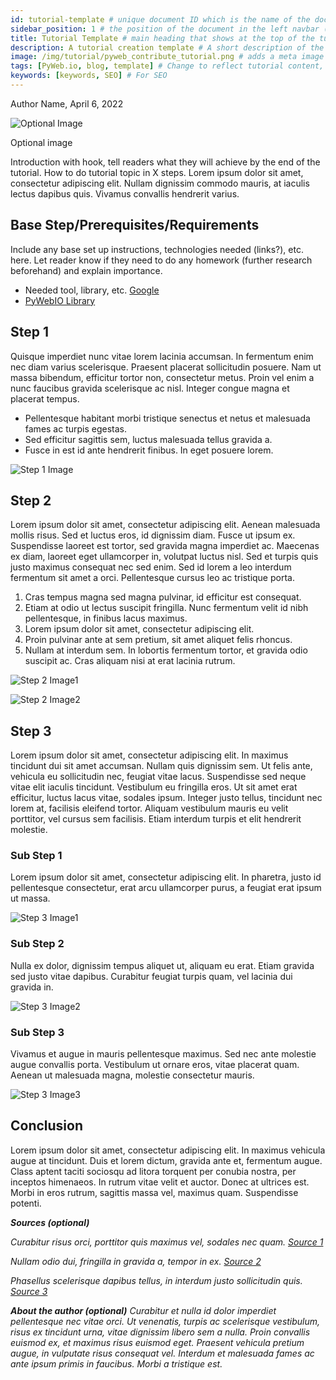 ```yaml
---
id: tutorial-template # unique document ID which is the name of the document (without the extension) relative to the root docs directory (eg: document or tutorials/document)
sidebar_position: 1 # the position of the document in the left navbar (descending)
title: Tutorial Template # main heading that shows at the top of the tutorial
description: A tutorial creation template # A short description of the tutorial, does not show on page, for SEO
image: /img/tutorial/pyweb_contribute_tutorial.png # adds a meta image for social summary cards on Discord, Twitter, etc. Relative path must be: /img/tutorial/yourimage.jpg. Upload image to: /static/img/tutorial
tags: [PyWeb.io, blog, template] # Change to reflect tutorial content, tags will show at the bottom of the tutorial
keywords: [keywords, SEO] # For SEO
---
```


Author Name, April 6, 2022

![Optional Image](./woman_computer.png)

Optional image


Introduction with hook, tell readers what they will achieve by the end of the tutorial. How to do tutorial topic in X steps. Lorem ipsum dolor sit amet, consectetur adipiscing elit. Nullam dignissim commodo mauris, at iaculis lectus dapibus quis. Vivamus convallis hendrerit varius.

## Base Step/Prerequisites/Requirements
Include any base set up instructions, technologies needed (links?), etc. here. Let reader know if they need to do any homework (further research beforehand) and explain importance.
* Needed tool, library, etc. [Google](https://www.google.com)
* [PyWebIO Library](https://pypi.org/project/pywebio/)


## Step 1
Quisque imperdiet nunc vitae lorem lacinia accumsan. In fermentum enim nec diam varius scelerisque. Praesent placerat sollicitudin posuere. Nam ut massa bibendum, efficitur tortor non, consectetur metus. Proin vel enim a nunc faucibus gravida scelerisque ac nisl. Integer congue magna et placerat tempus.
* Pellentesque habitant morbi tristique senectus et netus et malesuada fames ac turpis egestas.
* Sed efficitur sagittis sem, luctus malesuada tellus gravida a.
* Fusce in est id ante hendrerit finibus. In eget posuere lorem.

![Step 1 Image](./man_computer.png)


## Step 2
Lorem ipsum dolor sit amet, consectetur adipiscing elit. Aenean malesuada mollis risus. Sed et luctus eros, id dignissim diam. Fusce ut ipsum ex. Suspendisse laoreet est tortor, sed gravida magna imperdiet ac. Maecenas ex diam, laoreet eget ullamcorper in, volutpat luctus nisl. Sed et turpis quis justo maximus consequat nec sed enim. Sed id lorem a leo interdum fermentum sit amet a orci. Pellentesque cursus leo ac tristique porta. 
1. Cras tempus magna sed magna pulvinar, id efficitur est consequat.
2. Etiam at odio ut lectus suscipit fringilla. Nunc fermentum velit id nibh pellentesque, in finibus lacus maximus.
3. Lorem ipsum dolor sit amet, consectetur adipiscing elit.
4. Proin pulvinar ante at sem pretium, sit amet aliquet felis rhoncus.
5. Nullam at interdum sem. In lobortis fermentum tortor, et gravida odio suscipit ac. Cras aliquam nisi at erat lacinia rutrum.

![Step 2 Image1](./woman2_computer.png)

![Step 2 Image2](./computer_things.png)


## Step 3
Lorem ipsum dolor sit amet, consectetur adipiscing elit. In maximus tincidunt dui sit amet accumsan. Nullam quis dignissim sem. Ut felis ante, vehicula eu sollicitudin nec, feugiat vitae lacus. Suspendisse sed neque vitae elit iaculis tincidunt. Vestibulum eu fringilla eros. Ut sit amet erat efficitur, luctus lacus vitae, sodales ipsum. Integer justo tellus, tincidunt nec lorem at, facilisis eleifend tortor. Aliquam vestibulum mauris eu velit porttitor, vel cursus sem facilisis. Etiam interdum turpis et elit hendrerit molestie.

### Sub Step 1
Lorem ipsum dolor sit amet, consectetur adipiscing elit. In pharetra, justo id pellentesque consectetur, erat arcu ullamcorper purus, a feugiat erat ipsum ut massa.

![Step 3 Image1](./computer_things2.png)

### Sub Step 2
 Nulla ex dolor, dignissim tempus aliquet ut, aliquam eu erat. Etiam gravida sed justo vitae dapibus. Curabitur feugiat turpis quam, vel lacinia dui gravida in.

![Step 3 Image2](./laptop_people)

### Sub Step 3
Vivamus et augue in mauris pellentesque maximus. Sed nec ante molestie augue convallis porta. Vestibulum ut ornare eros, vitae placerat quam. Aenean ut malesuada magna, molestie consectetur mauris.

![Step 3 Image3](./computer_desk.png)


## Conclusion
Lorem ipsum dolor sit amet, consectetur adipiscing elit. In maximus vehicula augue at tincidunt. Duis et lorem dictum, gravida ante et, fermentum augue. Class aptent taciti sociosqu ad litora torquent per conubia nostra, per inceptos himenaeos. In rutrum vitae velit et auctor. Donec at ultrices est. Morbi in eros rutrum, sagittis massa vel, maximus quam. Suspendisse potenti.


***Sources (optional)***

*Curabitur risus orci, porttitor quis maximus vel, sodales nec quam. [Source 1](http://www.source1.com)*

*Nullam odio dui, fringilla in gravida a, tempor in ex. [Source 2](http://www.source2.com)*

*Phasellus scelerisque dapibus tellus, in interdum justo sollicitudin quis. [Source 3](http://www.source3.com)*

***About the author (optional)*** *Curabitur et nulla id dolor imperdiet pellentesque nec vitae orci. Ut venenatis, turpis ac scelerisque vestibulum, risus ex tincidunt urna, vitae dignissim libero sem a nulla. Proin convallis euismod ex, et maximus risus euismod eget. Praesent vehicula pretium augue, in vulputate risus consequat vel. Interdum et malesuada fames ac ante ipsum primis in faucibus. Morbi a tristique est.*